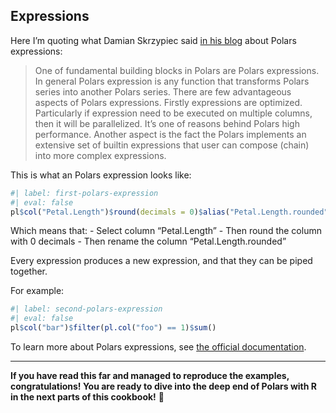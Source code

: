 ## Expressions

Here I'm quoting what Damian Skrzypiec said [in his blog](https://dskrzypiec.dev/polars/) about Polars expressions:

> One of fundamental building blocks in Polars are Polars expressions. In general Polars expression is any function that transforms Polars series into another Polars series. There are few advantageous aspects of Polars expressions. Firstly expressions are optimized. Particularly if expression need to be executed on multiple columns, then it will be parallelized. It’s one of reasons behind Polars high performance. Another aspect is the fact the Polars implements an extensive set of builtin expressions that user can compose (chain) into more complex expressions.

This is what an Polars expression looks like:

```r
#| label: first-polars-expression
#| eval: false
pl$col("Petal.Length")$round(decimals = 0)$alias("Petal.Length.rounded")
```

Which means that:
- Select column "Petal.Length"
- Then round the column with 0 decimals
- Then rename the column "Petal.Length.rounded"

::: {.callout-tip}
Every expression produces a new expression, and that they can be piped together.
:::

For example:

```r
#| label: second-polars-expression
#| eval: false
pl$col("bar")$filter(pl.col("foo") == 1)$sum()
```

To learn more about Polars expressions, see [the official documentation](https://pola-rs.github.io/polars-book/user-guide/concepts/expressions/).

------------------

**If you have read this far and managed to reproduce the examples, congratulations! You are ready to dive into the deep end of Polars with R in the next parts of this cookbook!** 🚀